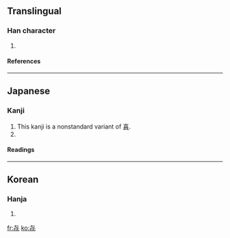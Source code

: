 ==Translingual==
===Han character===
{{Han char|rn=1|rad=一|as=05|sn=6|four=|canj=心心心 (PPP)}}
# {{defn|Han}}
====References====
{{Han ref|kx=0078.101|dkj=|dj=|hdz=|uh=3402|ud=13314|bh=|bd=}}

----
== Japanese ==
===Kanji===
{{ja-kanji|grade=9|rs=一05}}
# This kanji is a nonstandard variant of [[喜]].
# {{defn|Japanese}}
====Readings====
{{ja-readings|on=[[き]] (ki), [[し]] (shi)|kun=[[よろこぶ]] (yorokobu), [[よろこび]] (yorokobi)}}

----
==Korean==

===Hanja===
{{ko-hanja|hangeul=[[칠]], [[희]]|rv=chil, hui|mr=ch'il, hŭi|y=chil, huy|eumhun=기쁘다|ehrv=gippeuda|ehmr=kippŭda|ehy=kipputa}}
# {{defn|Korean}}

[[fr:㐂]]
[[ko:㐂]]